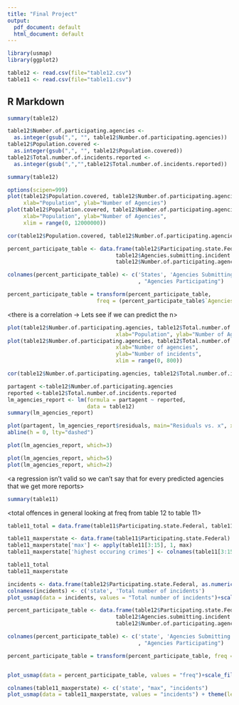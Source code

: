 ```yaml
---
title: "Final Project"
output:
  pdf_document: default
  html_document: default
---
```


```r
library(usmap)
library(ggplot2)

table12 <- read.csv(file="table12.csv")
table11 <- read.csv(file="table11.csv")
```

## R Markdown


```r
summary(table12)

table12$Number.of.participating.agencies <- 
  as.integer(gsub(",", "", table12$Number.of.participating.agencies))
table12$Population.covered <- 
  as.integer(gsub(",", "", table12$Population.covered))
table12$Total.number.of.incidents.reported <-
  as.integer(gsub(",","",table12$Total.number.of.incidents.reported))

summary(table12)
```

<First check if there is a correlation with the number of agencies participating
and the population>
```r
options(scipen=999)
plot(table12$Population.covered, table12$Number.of.participating.agencies, 
     xlab="Population", ylab="Number of Agencies")
plot(table12$Population.covered, table12$Number.of.participating.agencies, 
     xlab="Population", ylab="Number of Agencies",
     xlim = range(0, 12000000)) 

cor(table12$Population.covered, table12$Number.of.participating.agencies)
```

<See how many of agencies are submitting reports out of number submitting>
<data shows that a very low number agencies are actually submitting reports>
```r

percent_participate_table <- data.frame(table12$Participating.state.Federal,
                                  table12$Agencies.submitting.incident.reports,
                                  table12$Number.of.participating.agencies)

colnames(percent_participate_table) <- c('States', 'Agencies Submitting Reports'
                                         , "Agencies Participating")

percent_participate_table = transform(percent_participate_table, 
                            freq = (percent_participate_table$`Agencies Submitting Reports`/percent_participate_table$`Agencies Participating`)*100)

```



<there is a correlation -> Lets see if we can predict the n>
<first lets see if the number of ag>
```r
plot(table12$Number.of.participating.agencies, table12$Total.number.of.incidents.reported, 
                                  xlab="Population", ylab="Number of Agencies")
plot(table12$Number.of.participating.agencies, table12$Total.number.of.incidents.reported, 
                                  xlab="Number of agencies", 
                                  ylab="Number of incidents", 
                                  xlim = range(0, 800))

cor(table12$Number.of.participating.agencies, table12$Total.number.of.incidents.reported)
```
<lets see if there is an increase of agencies means an increase of reports>
```r
partagent <-table12$Number.of.participating.agencies
reported <-table12$Total.number.of.incidents.reported
lm_agencies_report <- lm(formula = partagent ~ reported,
                         data = table12)
summary(lm_agencies_report)
```

<linear regression assumptions test>
```r

plot(partagent, lm_agencies_report$residuals, main="Residuals vs. x", xlab="x, Scaled speed", ylab="Residuals")
abline(h = 0, lty="dashed")
```

```r
plot(lm_agencies_report, which=3)
```

```r
plot(lm_agencies_report, which=5)
plot(lm_agencies_report, which=2)
```
<a regression isn't valid so we can't say that for every predicted agencies that we get more reports>

<now look at the number of offenses we are seeing across state lines>
```r
summary(table11)
```
<total offences in general looking at freq from table 12 to table 11>
```r
table11_total = data.frame(table11$Participating.state.Federal, table11$Total.offenses, percent_participate_table$freq)
```

<most common crimes per state>
```r
table11_maxperstate <- data.frame(table11$Participating.state.Federal)
table11_maxperstate['max'] <- apply(table11[3:15], 1, max)
table11_maxperstate['highest occuring crimes'] <- colnames(table11[3:15])[max.col(table11[3:15], ties.method = "first")]

table11_total
table11_maxperstate
```

```r
incidents <- data.frame(table12$Participating.state.Federal, as.numeric(gsub(",","",table12$Total.number.of.incidents.reported)))
colnames(incidents) <- c('state', 'Total number of incidents')
plot_usmap(data = incidents, values = "Total number of incidents")+scale_fill_continuous(name = "Number of Incidents",low = "white", high ="darkblue", label = scales::comma) + theme(legend.position = "right")
```
```r
percent_participate_table <- data.frame(table12$Participating.state.Federal,
                                  table12$Agencies.submitting.incident.reports,
                                  table12$Number.of.participating.agencies)

colnames(percent_participate_table) <- c('state', 'Agencies Submitting Reports'
                                         , "Agencies Participating")

percent_participate_table = transform(percent_participate_table, freq = (percent_participate_table$`Agencies Submitting Reports`/percent_participate_table$`Agencies Participating`)*100)


plot_usmap(data = percent_participate_table, values = "freq")+scale_fill_continuous(name = "Percent of Participating Agencies",low = "white", high ="darkblue", label = scales::comma) + theme(legend.position = "right")
```

```r

colnames(table11_maxperstate) <- c('state', "max", "incidents")
plot_usmap(data = table11_maxperstate, values = "incidents") + theme(legend.position = "right") + scale_fill_brewer(name = "Incidents with the highest occurrence",type = 'qual', palette = 1) 
```

